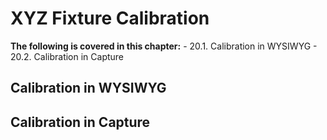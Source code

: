 # XYZ Fixture Calibration


**The following is covered in this chapter:**
- 20.1. Calibration in WYSIWYG
- 20.2. Calibration in Capture


## Calibration in WYSIWYG
## Calibration in Capture